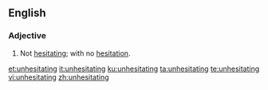==English==

===Adjective===
{{en-adj|-}}

# Not [[hesitating]]; with no [[hesitation]].

[[et:unhesitating]]
[[it:unhesitating]]
[[ku:unhesitating]]
[[ta:unhesitating]]
[[te:unhesitating]]
[[vi:unhesitating]]
[[zh:unhesitating]]